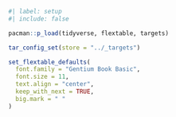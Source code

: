 ```r
#| label: setup
#| include: false

pacman::p_load(tidyverse, flextable, targets)

tar_config_set(store = "../_targets")

set_flextable_defaults(
  font.family = "Gentium Book Basic",
  font.size = 11,
  text.align = "center",
  keep_with_next = TRUE,
  big.mark = " "
)
```